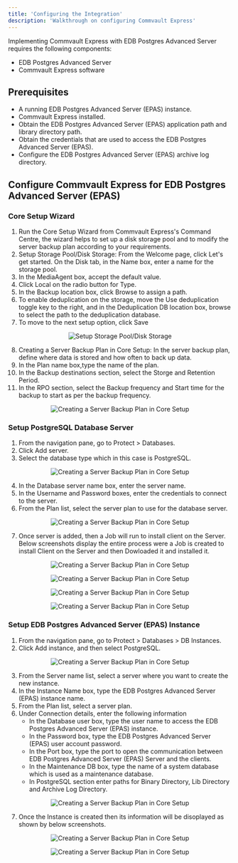 ```yaml
---
title: 'Configuring the Integration'
description: 'Walkthrough on configuring Commvault Express'
---
```


Implementing Commvault Express with EDB Postgres Advanced Server requires the following components:

- EDB Postgres Advanced Server
- Commvault Express software

## Prerequisites

- A running EDB Postgres Advanced Server (EPAS) instance.
- Commvault Express installed.
- Obtain the EDB Postgres Advanced Server (EPAS) application path and library directory path.
- Obtain the credentials that are used to access the EDB Postgres Advanced Server (EPAS).
- Configure the EDB Postgres Advanced Server (EPAS) archive log directory.

## Configure Commvault Express for EDB Postgres Advanced Server (EPAS)

### Core Setup Wizard
1. Run the Core Setup Wizard from Commvault Express's Command Centre, the wizard helps to set up a disk storage pool and to modify the server backup plan according to your requirements.
2. Setup Storage Pool/Disk Storage: From the Welcome page, click Let's get started. On the Disk tab, in the Name box, enter a name for the storage pool.
3. In the MediaAgent box, accept the default value.
4. Click Local on the radio button for Type.
5. In the Backup location box, click Browse to assign a path.
6. To enable deduplication on the storage, move the Use deduplication toggle key to  the right, and in the Deduplication DB location box, browse to select the path to  the deduplication database.
7. To move to the next setup option, click Save

<p align="center">
  <img  alt="Setup Storage Pool/Disk Storage" src="Images/DiskStorageConf.png">
</p>

8. Creating a Server Backup Plan in Core Setup: In the server backup plan, define where data is stored and how often to back up data.
9. In the Plan name box,type the name of the plan.
10. In the Backup destinations section, select the Storge and Retention Period.
11. In the RPO section, select the Backup frequency and Start time for the backup to start as per the backup frequency.

<p align="center">
  <img  alt="Creating a Server Backup Plan in Core Setup" src="Images/BackupPlanConf.png">
</p>

### Setup PostgreSQL Database Server
1. From the navigation pane, go to Protect > Databases.
2. Click Add server.
3. Select the database type which in this case is PostgreSQL.

<p align="center">
  <img  alt="Creating a Server Backup Plan in Core Setup" src="Images/ServerAdd1.png">
</p>

4. In the Database server name box, enter the server name.
5. In the Username and Password boxes, enter the credentials to connect to the server.
6. From the Plan list, select the server plan to use for the database server.

<p align="center">
  <img  alt="Creating a Server Backup Plan in Core Setup" src="Images/ServerAdd2.png">
</p>

7. Once server is added, then a Job will run to install client on the Server. Below screenshots display the entire process were a Job is created to install Client on the Server and then Dowloaded it and installed it.

<p align="center">
  <img  alt="Creating a Server Backup Plan in Core Setup" src="Images/ServerAdd3.png">
</p>

<p align="center">
  <img  alt="Creating a Server Backup Plan in Core Setup" src="Images/ServerAdd4.png">
</p>

<p align="center">
  <img  alt="Creating a Server Backup Plan in Core Setup" src="Images/ServerAdd5.png">
</p>

<p align="center">
  <img  alt="Creating a Server Backup Plan in Core Setup" src="Images/ServerAdd6.png">
</p>

### Setup EDB Postgres Advanced Server (EPAS) Instance
1. From the navigation pane, go to Protect > Databases > DB Instances.
2. Click Add instance, and then select PostgreSQL.

<p align="center">
  <img  alt="Creating a Server Backup Plan in Core Setup" src="Images/CreateInstance1.png">
</p>

3. From the Server name list, select a server where you want to create the new instance.
4. In the Instance Name box, type the EDB Postgres Advanced Server (EPAS)  instance name.
5. From the Plan list, select a server plan.
6. Under Connection details, enter the following information
   - In the Database user box, type the user name to access the EDB Postgres Advanced Server (EPAS) instance.
   - In the Password box, type the EDB Postgres Advanced Server (EPAS) user account password.
   - In the Port box, type the port to open the communication between EDB Postgres Advanced Server (EPAS) Server and the clients.
   - In the Maintenance DB box, type the name of a system database which is used as a maintenance database.
   - In PostgreSQL section enter paths for Binary Directory, Lib Directory and Archive Log Directory.

<p align="center">
  <img  alt="Creating a Server Backup Plan in Core Setup" src="Images/CreateInstance2.png">
</p>

7. Once the Instance is created then its information will be disoplayed as shown by below screenshots.

<p align="center">
  <img  alt="Creating a Server Backup Plan in Core Setup" src="Images/CreateInstance3.png">
</p>

<p align="center">
  <img  alt="Creating a Server Backup Plan in Core Setup" src="Images/CreateInstance4.png">
</p>